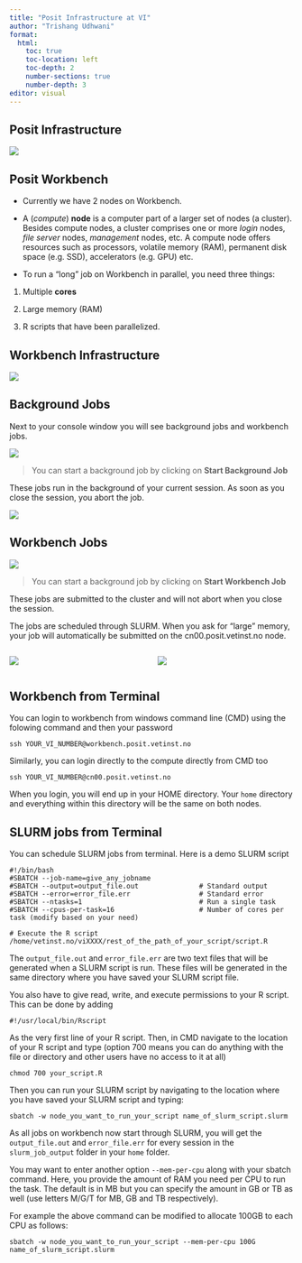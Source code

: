 ```yaml
---
title: "Posit Infrastructure at VI"
author: "Trishang Udhwani"
format:
  html:
    toc: true
    toc-location: left
    toc-depth: 2
    number-sections: true
    number-depth: 3
editor: visual
---
```


## Posit Infrastructure

![](posit%20infrastructure%20at%20VI%20images/concept_map.jpeg){fig-align="center"}

## Posit Workbench

-   Currently we have 2 nodes on Workbench.

-   A (*compute*) **node** is a computer part of a larger set of nodes (a cluster). Besides compute nodes, a cluster comprises one or more *login* nodes, *file server* nodes, *management* nodes, etc. A compute node offers resources such as processors, volatile memory (RAM), permanent disk space (e.g. SSD), accelerators (e.g. GPU) etc.

-   To run a "long" job on Workbench in parallel, you need three things:

1.  Multiple **cores**

2.  Large memory (RAM)

3.  R scripts that have been parallelized.

## Workbench Infrastructure

![](posit%20infrastructure%20at%20VI%20images/workbench%20architecture.png){fig-align="center"}

## Background Jobs

Next to your console window you will see background jobs and workbench jobs.

![](posit%20infrastructure%20at%20VI%20images/pane_1.png){fig-align="center"}

> You can start a background job by clicking on **Start Background Job**

These jobs run in the background of your current session. As soon as you close the session, you abort the job.

![](posit%20infrastructure%20at%20VI%20images/background_job.png){fig-align="center"}

## Workbench Jobs

![](posit%20infrastructure%20at%20VI%20images/pane-2.png){fig-align="center"}

> You can start a background job by clicking on **Start Workbench Job**

These jobs are submitted to the cluster and will not abort when you close the session.

The jobs are scheduled through SLURM. When you ask for "large" memory, your job will automatically be submitted on the cn00.posit.vetinst.no node.

::::: columns
::: {.column width="50%"}
![](posit%20infrastructure%20at%20VI%20images/wb%20jobs.png)
:::

::: {.column width="50%"}
![](posit%20infrastructure%20at%20VI%20images/wb%20jobs%202.png)
:::
:::::

## Workbench from Terminal

You can login to workbench from windows command line (CMD) using the folowing command and then your password

```         
ssh YOUR_VI_NUMBER@workbench.posit.vetinst.no
```

Similarly, you can login directly to the compute directly from CMD too

```         
ssh YOUR_VI_NUMBER@cn00.posit.vetinst.no
```

When you login, you will end up in your HOME directory. Your `home` directory and everything within this directory will be the same on both nodes.

## SLURM jobs from Terminal

You can schedule SLURM jobs from terminal. Here is a demo SLURM script

```         
#!/bin/bash  
#SBATCH --job-name=give_any_jobname 
#SBATCH --output=output_file.out               # Standard output 
#SBATCH --error=error_file.err                 # Standard error 
#SBATCH --ntasks=1                             # Run a single task 
#SBATCH --cpus-per-task=16                     # Number of cores per task (modify based on your need)  

# Execute the R script /home/vetinst.no/viXXXX/rest_of_the_path_of_your_script/script.R
```

::: callout-note
The `output_file.out` and `error_file.err` are two text files that will be generated when a SLURM script is run. These files will be generated in the same directory where you have saved your SLURM script file.
:::

You also have to give read, write, and execute permissions to your R script. This can be done by adding

```         
#!/usr/local/bin/Rscript
```

As the very first line of your R script. Then, in CMD navigate to the location of your R script and type (option 700 means you can do anything with the file or directory and other users have no access to it at all)

```         
chmod 700 your_script.R
```

Then you can run your SLURM script by navigating to the location where you have saved your SLURM script and typing:

```         
sbatch -w node_you_want_to_run_your_script name_of_slurm_script.slurm
```

As all jobs on workbench now start through SLURM, you will get the `output_file.out` and `error_file.err` for every session in the `slurm_job_output` folder in your `home` folder.

::: callout-important
You may want to enter another option `--mem-per-cpu` along with your sbatch command. Here, you provide the amount of RAM you need per CPU to run the task. The default is in MB but you can specify the amount in GB or TB as well (use letters M/G/T for MB, GB and TB respectively).

For example the above command can be modified to allocate 100GB to each CPU as follows:

```         
sbatch -w node_you_want_to_run_your_script --mem-per-cpu 100G name_of_slurm_script.slurm
```
:::
